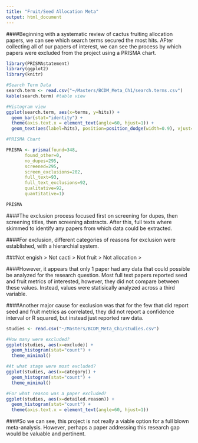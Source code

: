 ```yaml
---
title: "Fruit/Seed Allocation Meta"
output: html_document
---
```


####Beginning with a systematic review of cactus fruiting allocation papers, we can see which search terms secured the most hits. AFter collecting all of our papers of interest, we can see the process by which papers were excluded from the project using a PRISMA chart. 
```r
library(PRISMAstatement)
library(ggplot2)
library(knitr)
```


```r
#Search Term Data
search.term <- read.csv("~/Masters/BCDM_Meta_Ch1/search.terms.csv")
kable(search.term) #table view

#Histogram view
ggplot(search.term, aes(x=terms, y=hits)) +
  geom_bar(stat="identity") +
  theme(axis.text.x = element_text(angle=60, hjust=1)) +
  geom_text(aes(label=hits), position=position_dodge(width=0.9), vjust=-0.25)

```

```r
#PRISMA Chart

PRISMA <- prisma(found=348,
       found_other=0,
       no_dupes=295,
       screened=295,
       screen_exclusions=202,
       full_text=93,
       full_text_exclusions=92,
       qualitative=92,
       quantitative=1)

PRISMA


```




####The exclusion process focused first on screening for dupes, then screening titles, then screening abstracts. After this, full texts where skimmed to identify any papers from which data could be extracted.

####For exclusion, different categories of reasons for exclusion were established, with a hierarchial system. 

###Not engish > Not cacti > Not fruit > Not allocation >

####However, it appears that only 1 paper had any data that could possible be analyzed for the research question. Most full text papers reported seed and fruit metrics of interested, however, they did not compare between these values. Instead, values were statisically analyzed across a third variable. 

####Another major cause for exclusion was that for the few that did report seed and fruit metrics as correlated, they did not report a confidence interval or R squared, but instead just reported raw data. 

```r
studies <- read.csv("~/Masters/BCDM_Meta_Ch1/studies.csv")

#How many were excluded?
ggplot(studies, aes(x=exclude)) +
  geom_histogram(stat="count") +
  theme_minimal()

#At what stage were most excluded?
ggplot(studies, aes(x=category)) +
  geom_histogram(stat="count") +
  theme_minimal()

#For what reason was a paper excluded?
ggplot(studies, aes(x=detailed.reason)) +
  geom_histogram(stat="count") +
  theme(axis.text.x = element_text(angle=60, hjust=1))

```

####So we can see, this project is not really a viable option for a full blown meta-analysis. However, perhaps a paper addressing this research gap would be valuable and pertinent. 
